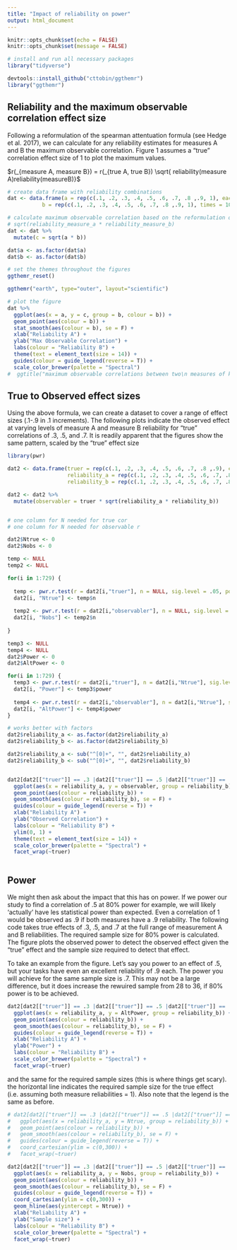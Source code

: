 ```yaml
---
title: "Impact of reliability on power"
output: html_document
---
```


```r
knitr::opts_chunk$set(echo = FALSE)
knitr::opts_chunk$set(message = FALSE)

```

```r
# install and run all necessary packages
library("tidyverse")

devtools::install_github("cttobin/ggthemr")
library("ggthemr")

```




## Reliability and the maximum observable correlation effect size

Following a reformulation of the spearman attentuation formula (see Hedge et al. 2017), we can calculate for any reliability estimates for measures A and B the maximum observable correlation. Figure 1 assumes a "true" correlation effect size of 1 to plot the maximum values. 

$r(_{measure A, measure B}) = r(_{true A, true B}) \sqrt{ reliability(measure A)reliability(measureB)}$




```r
# create data frame with reliability combinations
dat <- data.frame(a = rep(c(.1, .2, .3, .4, .5, .6, .7, .8 ,.9, 1), each = 10),
           b = rep(c(.1, .2, .3, .4, .5, .6, .7, .8 ,.9, 1), times = 10))

# calculate maximum observable correlation based on the reformulation of the spearman attenuation formula
# sqrt(reliability_measure_a * reliability_measure_b)
dat <- dat %>%
  mutate(c = sqrt(a * b)) 

dat$a <- as.factor(dat$a)
dat$b <- as.factor(dat$b)

# set the themes throughout the figures
ggthemr_reset()

ggthemr("earth", type="outer", layout="scientific")

# plot the figure
dat %>%
  ggplot(aes(x = a, y = c, group = b, colour = b)) +
  geom_point(aes(colour = b)) +
  stat_smooth(aes(colour = b), se = F) +
  xlab("Reliability A") +
  ylab("Max Observable Correlation") +
  labs(colour = "Reliability B") +
  theme(text = element_text(size = 14)) +
  guides(colour = guide_legend(reverse = T)) +
  scale_color_brewer(palette = "Spectral")
#  ggtitle("maximum observable correlations between two\n measures of known reliability")


```


## True to Observed effect sizes

Using the above formula, we can create a dataset to cover a range of effect sizes (.1-.9 in .1 increments). The following plots indicate the observed effect at varying levels of measure A and measure B reliability for "true" correlations of .3, .5, and .7. It is readily apparent that the figures show the same pattern, scaled by the "true" effect size



```r
library(pwr)

dat2 <- data.frame(truer = rep(c(.1, .2, .3, .4, .5, .6, .7, .8 ,.9), each = 81),
                   reliability_a = rep(c(.1, .2, .3, .4, .5, .6, .7, .8 ,.9), each = 9, times = 9),
                   reliability_b = rep(c(.1, .2, .3, .4, .5, .6, .7, .8 ,.9), times = 81))

dat2 <- dat2 %>%
  mutate(observabler = truer * sqrt(reliability_a * reliability_b))


# one column for N needed for true cor
# one column for N needed for observable r

dat2$Ntrue <- 0
dat2$Nobs <- 0

temp <- NULL
temp2 <- NULL

for(i in 1:729) {
  
  temp <- pwr.r.test(r = dat2[i,"truer"], n = NULL, sig.level = .05, power = .8)
  dat2[i, "Ntrue"] <- temp$n
  
  temp2 <- pwr.r.test(r = dat2[i,"observabler"], n = NULL, sig.level = .05, power = .8)
  dat2[i, "Nobs"] <- temp2$n
  
}

temp3 <- NULL
temp4 <- NULL
dat2$Power <- 0
dat2$AltPower <- 0

for(i in 1:729) {
  temp3 <- pwr.r.test(r = dat2[i,"truer"], n = dat2[i,"Ntrue"], sig.level = .05, power = NULL)
  dat2[i, "Power"] <- temp3$power
  
  temp4 <- pwr.r.test(r = dat2[i,"observabler"], n = dat2[i,"Ntrue"], sig.level = .05, power = NULL)
  dat2[i, "AltPower"] <- temp4$power
}

# works better with factors
dat2$reliability_a <- as.factor(dat2$reliability_a)
dat2$reliability_b <- as.factor(dat2$reliability_b)

dat2$reliability_a <- sub("^[0]+", "", dat2$reliability_a)
dat2$reliability_b <- sub("^[0]+", "", dat2$reliability_b)


dat2[dat2[["truer"]] == .3 |dat2[["truer"]] == .5 |dat2[["truer"]] == .7 ,] %>%
  ggplot(aes(x = reliability_a, y = observabler, group = reliability_b)) +
  geom_point(aes(colour = reliability_b)) +
  geom_smooth(aes(colour = reliability_b), se = F) +
  guides(colour = guide_legend(reverse = T)) +
  xlab("Reliability A") +
  ylab("Observed Correlation") +
  labs(colour = "Reliability B") +
  ylim(0, 1) +
  theme(text = element_text(size = 14)) +
  scale_color_brewer(palette = "Spectral") +
  facet_wrap(~truer)



```


## Power

We might then ask about the impact that this has on power. If we power our study to find a correlation of .5 at 80% power for example, we will likely 'actually' have les statistical power than expected. Even a correlation of 1 would be observed as .9 if both measures have a .9 reliability. The following code takes true effects of .3, .5, and .7 at the full range of measurement A and B reliabilities. The required sample size for 80% power is calculated. The figure plots the observed power to detect the observed effect given the "true" effect and the sample size required to detect that effect.

To take an example from the figure. Let's say you power to an effect of .5, but your tasks have even an excellent reliability of .9 each. The power you will achieve for the same sample size is .7. This may not be a large difference, but it does increase the rewuired sample from 28 to 36, if 80% power is to be achieved. 

```r


dat2[dat2[["truer"]] == .3 |dat2[["truer"]] == .5 |dat2[["truer"]] == .7 ,] %>%
  ggplot(aes(x = reliability_a, y = AltPower, group = reliability_b)) +
  geom_point(aes(colour = reliability_b)) +
  geom_smooth(aes(colour = reliability_b), se = F) +
  guides(colour = guide_legend(reverse = T)) +
  xlab("Reliability A") +
  ylab("Power") +
  labs(colour = "Reliability B") +
  scale_color_brewer(palette = "Spectral") +
  facet_wrap(~truer)


```


and the same for the required sample sizes (this is where things get scary). the horizontal line indicates the required sample size for the true effect (i.e. assuming both measure reliabilities = 1).
Also note that the legend is the same as before. 

```r
# dat2[dat2[["truer"]] == .3 |dat2[["truer"]] == .5 |dat2[["truer"]] == .7 ,] %>%
#   ggplot(aes(x = reliability_a, y = Ntrue, group = reliability_b)) +
#   geom_point(aes(colour = reliability_b)) +
#   geom_smooth(aes(colour = reliability_b), se = F) +
#   guides(colour = guide_legend(reverse = T)) +
#   coord_cartesian(ylim = c(0,300)) +
#   facet_wrap(~truer)

dat2[dat2[["truer"]] == .3 |dat2[["truer"]] == .5 |dat2[["truer"]] == .7 ,] %>%
  ggplot(aes(x = reliability_a, y = Nobs, group = reliability_b)) +
  geom_point(aes(colour = reliability_b)) +
  geom_smooth(aes(colour = reliability_b), se = F) +
  guides(colour = guide_legend(reverse = T)) +
  coord_cartesian(ylim = c(0,300)) +
  geom_hline(aes(yintercept = Ntrue)) +
  xlab("Reliability A") +
  ylab("Sample size") +
  labs(colour = "Reliability B") +
  scale_color_brewer(palette = "Spectral") +
  facet_wrap(~truer)

```


